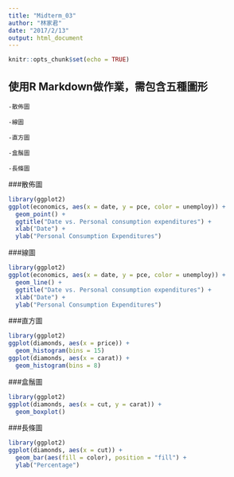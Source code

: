 ```yaml
---
title: "Midterm_03"
author: "林家君"
date: "2017/2/13"
output: html_document
---
```


```r
knitr::opts_chunk$set(echo = TRUE)
```

## 使用R Markdown做作業，需包含**五種**圖形

    -散佈圖

    -線圖

    -直方圖

    -盒鬚圖

    -長條圖

###散佈圖

```r
library(ggplot2)
ggplot(economics, aes(x = date, y = pce, color = unemploy)) +
  geom_point() + 
  ggtitle("Date vs. Personal consumption expenditures") +
  xlab("Date") + 
  ylab("Personal Consumption Expenditures")
```    

###線圖

```r
library(ggplot2)
ggplot(economics, aes(x = date, y = pce, color = unemploy)) +
  geom_line() + 
  ggtitle("Date vs. Personal consumption expenditures") +
  xlab("Date") + 
  ylab("Personal Consumption Expenditures")
```    

###直方圖

```r
library(ggplot2)
ggplot(diamonds, aes(x = price)) +
  geom_histogram(bins = 15)
ggplot(diamonds, aes(x = carat)) +
  geom_histogram(bins = 8)
```    

###盒鬚圖

```r
library(ggplot2)
ggplot(diamonds, aes(x = cut, y = carat)) +
  geom_boxplot()
```    

###長條圖

```r
library(ggplot2)
ggplot(diamonds, aes(x = cut)) +
  geom_bar(aes(fill = color), position = "fill") + 
  ylab("Percentage")

```    

